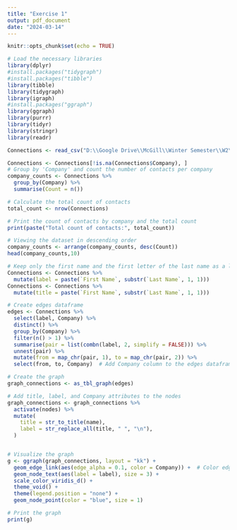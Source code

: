 ```yaml
---
title: "Exercise 1"
output: pdf_document
date: "2024-03-14"
---
```


```r
knitr::opts_chunk$set(echo = TRUE)
```


```r
# Load the necessary libraries
library(dplyr)
#install.packages("tidygraph")
#install.packages("tibble")
library(tibble)
library(tidygraph)
library(igraph)
#install.packages("ggraph")
library(ggraph)
library(purrr)
library(tidyr)
library(stringr)
library(readr)

```


```r
Connections <- read_csv("D:\\Google Drive\\McGill\\Winter Semester\\W2\\Talent-Analytics-Assignments\\Part 2\\Exercise 1\\Connections.csv", skip = 3)
```



```r
Connections <- Connections[!is.na(Connections$Company), ]
# Group by 'Company' and count the number of contacts per company
company_counts <- Connections %>%
  group_by(Company) %>%
  summarise(Count = n())

# Calculate the total count of contacts
total_count <- nrow(Connections)

# Print the count of contacts by company and the total count
print(paste("Total count of contacts:", total_count))

```


```r
# Viewing the dataset in descending order
company_counts <- arrange(company_counts, desc(Count))
head(company_counts,10)

```


```r

# Keep only the first name and the first letter of the last name as a label for the nodes
Connections <- Connections %>%
  mutate(label = paste(`First Name`, substr(`Last Name`, 1, 1)))
Connections <- Connections %>%
  mutate(title = paste(`First Name`, substr(`Last Name`, 1, 1)))

# Create edges dataframe
edges <- Connections %>%
  select(label, Company) %>%
  distinct() %>%
  group_by(Company) %>%
  filter(n() > 1) %>%
  summarise(pair = list(combn(label, 2, simplify = FALSE))) %>%
  unnest(pair) %>%
  mutate(from = map_chr(pair, 1), to = map_chr(pair, 2)) %>%
  select(from, to, Company)  # Add Company column to the edges dataframe

# Create the graph
graph_connections <- as_tbl_graph(edges)

# Add title, label, and Company attributes to the nodes
graph_connections <- graph_connections %>%
  activate(nodes) %>%
  mutate(
    title = str_to_title(name),
    label = str_replace_all(title, " ", "\n"),
  )


# Visualize the graph
g <- ggraph(graph_connections, layout = "kk") + 
  geom_edge_link(aes(edge_alpha = 0.1, color = Company)) +  # Color edges by Company
  geom_node_text(aes(label = label), size = 3) + 
  scale_color_viridis_d() + 
  theme_void() + 
  theme(legend.position = "none") + 
  geom_node_point(color = "blue", size = 1)

# Print the graph
print(g)

```































